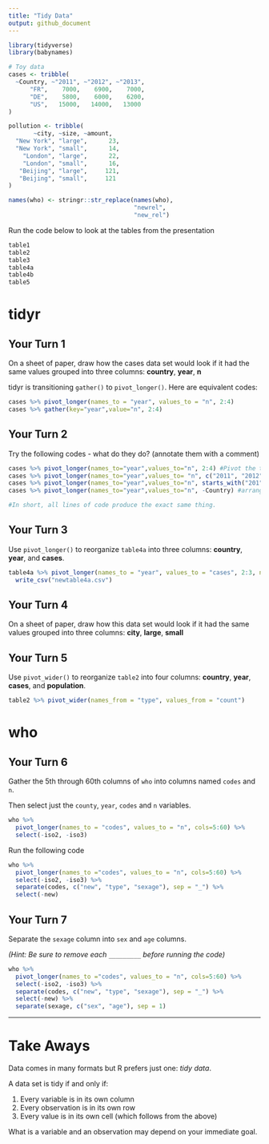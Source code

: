 ```yaml
---
title: "Tidy Data"
output: github_document
---
```


```r
library(tidyverse)
library(babynames)

# Toy data
cases <- tribble(
  ~Country, ~"2011", ~"2012", ~"2013",
      "FR",    7000,    6900,    7000,
      "DE",    5800,    6000,    6200,
      "US",   15000,   14000,   13000
)

pollution <- tribble(
       ~city, ~size, ~amount,
  "New York", "large",      23,
  "New York", "small",      14,
    "London", "large",      22,
    "London", "small",      16,
   "Beijing", "large",     121,
   "Beijing", "small",     121
)

names(who) <- stringr::str_replace(names(who), 
                                   "newrel", 
                                   "new_rel")
```

Run the code below to look at the tables from the presentation
```r
table1
table2
table3
table4a
table4b
table5
```

# tidyr


## Your Turn 1

On a sheet of paper, draw how the cases data set would look if it had the same values grouped into three columns: **country**, **year**, **n**


tidyr is transitioning `gather()` to `pivot_longer()`.  Here are equivalent codes:
```r
cases %>% pivot_longer(names_to = "year", values_to = "n", 2:4)
cases %>% gather(key="year",value="n", 2:4)
```



## Your Turn 2
Try the following codes - what do they do? (annotate them with a comment)

```r
cases %>% pivot_longer(names_to="year",values_to="n", 2:4) #Pivot the table into 3 columns: Country, year, and n
cases %>% pivot_longer(names_to="year",values_to= "n", c("2011", "2012", "2013")) #Same as the one above but a vector of years from the table is also made.
cases %>% pivot_longer(names_to="year",values_to="n", starts_with("201")) #Only puts years starting with "201" in the year column
cases %>% pivot_longer(names_to="year",values_to="n", -Country) #arranges all data into columns except for the country column which was already there.

#In short, all lines of code produce the exact same thing.
```



## Your Turn 3

Use `pivot_longer()` to reorganize `table4a` into three columns: **country**, **year**, and **cases**.

```r
table4a %>% pivot_longer(names_to = "year", values_to = "cases", 2:3, names_transform = list(year = as.integer)) %>% 
  write_csv("newtable4a.csv")

```


## Your Turn 4

On a sheet of paper, draw how this data set would look if it had the same values grouped into three columns: **city**, **large**, **small**




## Your Turn 5

Use `pivot_wider()` to reorganize `table2` into four columns: **country**, **year**, **cases**, and **population**.

```r
table2 %>% pivot_wider(names_from = "type", values_from = "count")
```

# who


## Your Turn 6

Gather the 5th through 60th columns of `who` into columns named `codes` and `n`.

Then select just the `county`, `year`, `codes` and `n` variables.

```r
who %>%
  pivot_longer(names_to = "codes", values_to = "n", cols=5:60) %>%
  select(-iso2, -iso3)

```



Run the following code
```r
who %>%
  pivot_longer(names_to ="codes", values_to = "n", cols=5:60) %>%
  select(-iso2, -iso3) %>%
  separate(codes, c("new", "type", "sexage"), sep = "_") %>% 
  select(-new)
```




## Your Turn 7

Separate the `sexage` column into `sex` and `age` columns.

*(Hint: Be sure to remove each `_________` before running the code)*

```r
who %>%
  pivot_longer(names_to ="codes", values_to = "n", cols=5:60) %>%
  select(-iso2, -iso3) %>%
  separate(codes, c("new", "type", "sexage"), sep = "_") %>%
  select(-new) %>% 
  separate(sexage, c("sex", "age"), sep = 1)
```


***

# Take Aways

Data comes in many formats but R prefers just one: _tidy data_.

A data set is tidy if and only if:

1. Every variable is in its own column
2. Every observation is in its own row
3. Every value is in its own cell (which follows from the above)

What is a variable and an observation may depend on your immediate goal.

